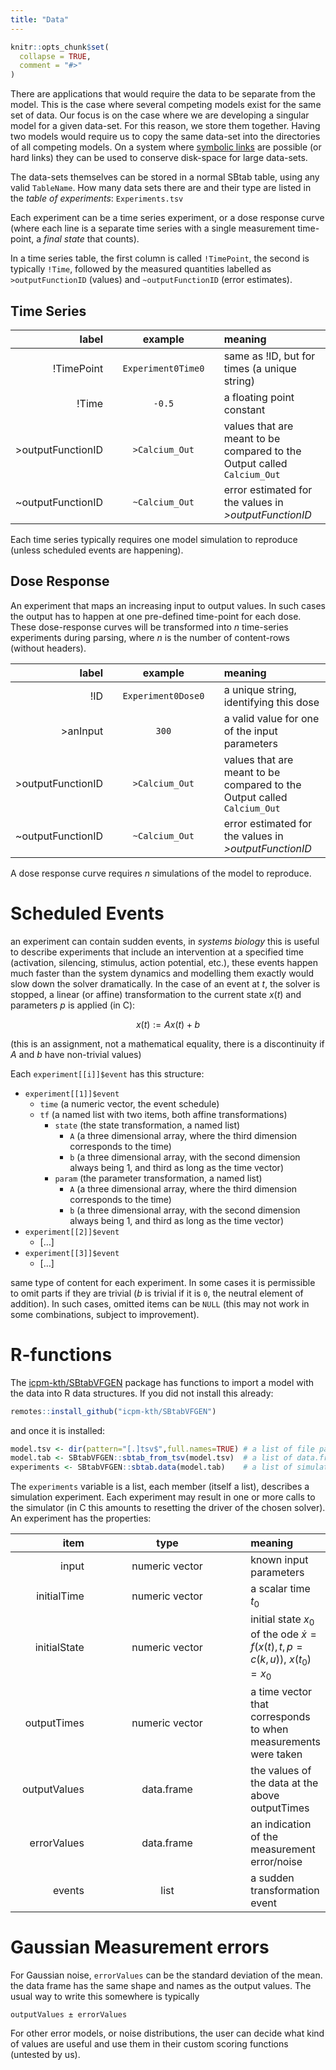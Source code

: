 ```yaml
---
title: "Data"
---
```


```r
knitr::opts_chunk$set(
  collapse = TRUE,
  comment = "#>"
)
```

There are applications that would require the data to be separate from
the model. This is the case where several competing models exist for
the same set of data. Our focus is on the case where we are developing
a singular model for a given data-set. For this reason, we store them
together. Having two models would require us to copy the same data-set
into the directories of all competing models. On a system where
[symbolic links](https://en.wikipedia.org/wiki/Symbolic_link) are
possible (or hard links) they can be used to conserve disk-space for
large data-sets.

The data-sets themselves can be stored in a normal SBtab table, using
any valid `TableName`. How many data sets there are and their type are
listed in the *table of experiments*: `Experiments.tsv`

Each experiment can be a time series experiment, or a dose response
curve (where each line is a separate time series with a single
measurement time-point, a *final state* that counts).

In a time series table, the first column is called `!TimePoint`, the
second is typically `!Time`, followed by the measured quantities
labelled as `>outputFunctionID` (values) and `~outputFunctionID` (error estimates).

## Time Series

|label| example | meaning|
|----:|:-------:|:-------|
|!TimePoint|`Experiment0Time0`|same as !ID, but for times (a unique string)|
|!Time|`-0.5`|a floating point constant|
|>outputFunctionID|`>Calcium_Out`|values that are meant to be compared to the Output called `Calcium_Out`|
|~outputFunctionID|`~Calcium_Out`|error estimated for the values in *>outputFunctionID*|

Each time series typically requires one model simulation to reproduce
(unless scheduled events are happening).

## Dose Response

An experiment that maps an increasing input to output values. In such
cases the output has to happen at one pre-defined time-point for each
dose. These dose-response curves will be transformed into *n*
time-series experiments during parsing, where *n* is the number of
content-rows (without headers).

|label| example | meaning|
|----:|:-------:|:-------|
|!ID|`Experiment0Dose0`|a unique string, identifying this dose|
|>anInput|`300`|a valid value for one of the input parameters|
|>outputFunctionID|`>Calcium_Out`|values that are meant to be compared to the Output called `Calcium_Out`|
|~outputFunctionID|`~Calcium_Out`|error estimated for the values in *>outputFunctionID*|

A dose response curve requires *n* simulations of the model to reproduce.

# Scheduled Events

an experiment can contain sudden events, in *systems biology* this is
useful to describe experiments that include an intervention at a
specified time (activation, silencing, stimulus, action potential,
etc.), these events happen much faster than the system dynamics and
modelling them exactly would slow down the solver dramatically. In the
case of an event at $t$, the solver is stopped, a linear (or affine)
transformation to the current state $x(t)$ and parameters $p$ is
applied (in C):

$$ x(t) := A x(t) + b $$

(this is an assignment, not a mathematical equality, there is a
discontinuity if $A$ and $b$ have non-trivial values)

Each `experiment[[i]]$event` has this structure:

- `experiment[[1]]$event`
    + `time` (a numeric vector, the event schedule)
    + `tf` (a named list with two items, both affine transformations)
        + `state` (the state transformation, a named list)
            + `A` (a three dimensional array, where the third dimension corresponds to the time)
            + `b` (a three dimensional array, with the second dimension always being 1, and third as long as the time vector)
        + `param` (the parameter transformation, a named list)
            + `A` (a three dimensional array, where the third dimension corresponds to the time)
            + `b` (a three dimensional array, with the second dimension always being 1, and third as long as the time vector)
- `experiment[[2]]$event`
    + [...]
- `experiment[[3]]$event`
    + [...]

same type of content for each experiment. In some cases it is permissible to omit parts if they are trivial ($b$ is trivial if it is `0`, the neutral element of addition). In such cases, omitted items can be `NULL` (this may not work in some combinations, subject to improvement).

# R-functions

The [icpm-kth/SBtabVFGEN](github.com/icpm-kth/SBtabVFGEN) package has functions to import a model with the data into R data structures. If you did not install this already:

```R
remotes::install_github("icpm-kth/SBtabVFGEN")
```

and once it is installed:

```R
model.tsv <- dir(pattern="[.]tsv$",full.names=TRUE) # a list of file paths to TSV files
model.tab <- SBtabVFGEN::sbtab_from_tsv(model.tsv)  # a list of data.frames
experiments <- SBtabVFGEN::sbtab.data(model.tab)    # a list of simulation experiments with data
```

The `experiments` variable is a list, each member (itself a list), describes a simulation experiment. Each experiment may result in one or more calls to the simulator (in C this amounts to resetting the driver of the chosen solver). An experiment has the properties:

|item|type|meaning|
|---:|:------:|:---|
|input|numeric vector|known input parameters|
|initialTime|numeric vector|a scalar time $t_0$ |
|initialState|numeric vector|initial state $x_0$ of the ode $\dot x = f(x(t),t,p=c(k,u))$, $x(t_0)=x_0$ |
|outputTimes|numeric vector|a time vector that corresponds to when measurements were taken|
|outputValues|data.frame|the values of the data at the above outputTimes|
|errorValues|data.frame|an indication of the measurement error/noise|
|events|list|a sudden transformation event|


# Gaussian Measurement errors

For Gaussian noise, `errorValues` can be the standard deviation of the mean. the data frame has the same shape and names as the output values. The usual way to write this somewhere is typically

```
outputValues ± errorValues
```

For other error models, or noise distributions, the user can decide
what kind of values are useful and use them in their custom scoring
functions (untested by us).
